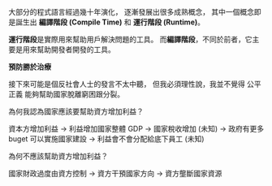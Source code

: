 

大部分的程式語言經過幾十年演化，
逐漸發展出很多成熟概念，
其中一個概念即是誕生出 **編譯階段 (Compile Time)** 和 **運行階段 (Runtime)**。


**運行階段**是實際用來幫助用戶解決問題的工具。
而**編譯階段**，不同於前者，它主要是用來幫助開發者開發的工具。

**預防勝於治療**


接下來可能是個反社會人士的發言不太中聽，
但我必須理性說，我並不覺得 公平正義 能夠幫助國家脫離窮困跟分裂。

為何我認為國家應該要幫助資方增加利益？

資本方增加利益
    -> 利益增加國家整體 GDP
    -> 國家稅收增加 (未知)
        -> 政府有更多 buget 可以實施國家建設
    -> 利益會不會分配給底下員工 (未知)


為何不應該幫助資方增加利益？

國家財政過度由資方控制
    -> 資方干預國家方向
    -> 資方壟斷國家資源


